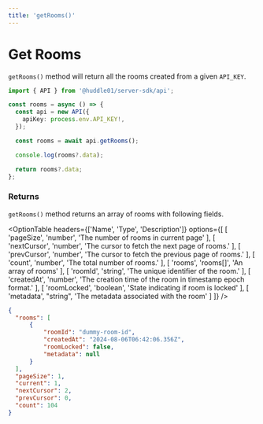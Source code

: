 ```yaml
---
title: 'getRooms()'
---
```



# Get Rooms 

`getRooms()` method will return all the rooms created from a given `API_KEY`. 

```ts 
import { API } from '@huddle01/server-sdk/api';

const rooms = async () => {
  const api = new API({
    apiKey: process.env.API_KEY!,
  });

  const rooms = await api.getRooms();

  console.log(rooms?.data);

  return rooms?.data;
};
```

### Returns 

`getRooms()` method returns an array of rooms with following fields.

<OptionTable
    headers={['Name', 'Type', 'Description']}
    options={[
        [
            'pageSize',
            'number',
            'The number of rooms in current page'
        ],
        [
            'nextCursor',
            'number',
            'The cursor to fetch the next page of rooms.'
        ],
        [
            'prevCursor',
            'number',
            'The cursor to fetch the previous page of rooms.'
        ],
        [
            'count',
            'number',
            'The total number of rooms.'
        ],
        [
            'rooms',
            'rooms[]',
            'An array of rooms'
        ],
        [
            'roomId', 
            'string',
            'The unique identifier of the room.'
        ],
        [
            'createdAt',
            'number',
            'The creation time of the room in timestamp epoch format.'
        ],
        [
            'roomLocked',
            'boolean',
            'State indicating if room is locked'
        ],
        [
            'metadata',
            "string",
            'The metadata associated with the room'
        ]
    ]}
/>

```json
{
  "rooms": [
      {
          "roomId": "dummy-room-id",
          "createdAt": "2024-08-06T06:42:06.356Z",
          "roomLocked": false,
          "metadata": null
      }
  ],
  "pageSize": 1,
  "current": 1,
  "nextCursor": 2,
  "prevCursor": 0,
  "count": 104
}
```
